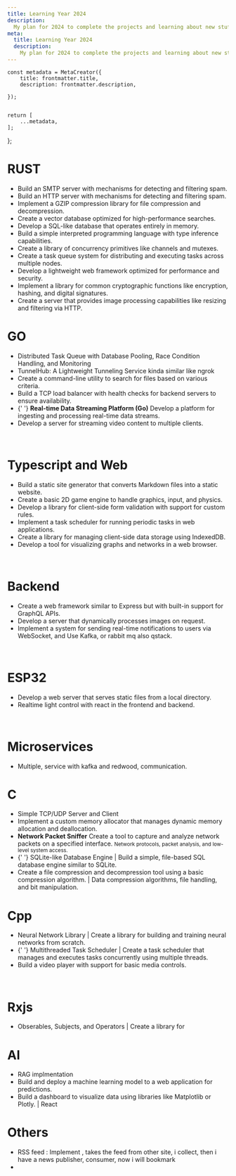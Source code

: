 ```yaml
---
title: Learning Year 2024
description:
  My plan for 2024 to complete the projects and learning about new stuffs.
meta:
  title: Learning Year 2024
  description:
    My plan for 2024 to complete the projects and learning about new stuffs.
---
```




    const metadata = MetaCreator({
    	title: frontmatter.title,
    	description: frontmatter.description,

    });


    return [
    	...metadata,
    ];

};

<div>
	<h1>RUST</h1>
	<ul>
		<li style={{ textDecoration: 'line-through' }}>
			Build an SMTP server with mechanisms for detecting and filtering spam.
		</li>
		<li>
			Build an HTTP server with mechanisms for detecting and filtering spam.
		</li>
		<li>
			Implement a GZIP compression library for file compression and
			decompression.
		</li>
		<li>Create a vector database optimized for high-performance searches.</li>
		<li>Develop a SQL-like database that operates entirely in memory.</li>
		<li>
			Build a simple interpreted programming language with type inference
			capabilities.
		</li>
		<li>
			Create a library of concurrency primitives like channels and mutexes.
		</li>
		<li>
			Create a task queue system for distributing and executing tasks across
			multiple nodes.
		</li>
		<li>
			Develop a lightweight web framework optimized for performance and
			security.
		</li>
		<li>
			Implement a library for common cryptographic functions like encryption,
			hashing, and digital signatures.
		</li>
		<li>
			Create a server that provides image processing capabilities like resizing
			and filtering via HTTP.
		</li>
	</ul>
</div>
<div>
	<h1>GO</h1>
	<ul>
		<li>
			Distributed Task Queue with Database Pooling, Race Condition Handling, and
			Monitoring
		</li>
		<li>TunnelHub: A Lightweight Tunneling Service kinda similar like ngrok</li>
		<li>
			Create a command-line utility to search for files based on various
			criteria.
		</li>
		<li>
			Build a TCP load balancer with health checks for backend servers to ensure
			availability.
		</li>
		<li>
			{' '}
			<strong>Real-time Data Streaming Platform (Go)</strong>
			Develop a platform for ingesting and processing real-time data streams.
		</li>
		<li>Develop a server for streaming video content to multiple clients.</li>
	</ul>
</div>

<br />

<div>
	<h1>Typescript and Web</h1>
	<ul>
		<li>
			Build a static site generator that converts Markdown files into a static
			website.
		</li>
		<li>
			Create a basic 2D game engine to handle graphics, input, and physics.
		</li>
		<li>
			Develop a library for client-side form validation with support for custom
			rules.
		</li>
		<li>
			Implement a task scheduler for running periodic tasks in web applications.
		</li>
		<li>
			Create a library for managing client-side data storage using IndexedDB.
		</li>
		<li>
			Develop a tool for visualizing graphs and networks in a web browser.
		</li>
	</ul>
</div>
<br />

<div>
	<h1>Backend</h1>
	<ul>
		<li>
			Create a web framework similar to Express but with built-in support for
			GraphQL APIs.
		</li>
		<li>Develop a server that dynamically processes images on request.</li>
		<li>
			Implement a system for sending real-time notifications to users via
			WebSocket, and Use Kafka, or rabbit mq also qstack.
		</li>
	</ul>
</div>
<br />
<div>
	<h1>ESP32</h1>
	<ul>
		<li>
			Develop a web server that serves static files from a local directory.
		</li>
		<li>Realtime light control with react in the frontend and backend.</li>
	</ul>
</div>
<br />

<div>
	<h1>Microservices</h1>
	<ul>
		<li>Multiple, service with kafka and redwood, communication.</li>
	</ul>
</div>

<div>
	<h1>C</h1>
	<ul>
		<li>Simple TCP/UDP Server and Client</li>
		<li>
			Implement a custom memory allocator that manages dynamic memory allocation
			and deallocation.
		</li>
		<li>
			<strong>Network Packet Sniffer</strong>
			Create a tool to capture and analyze network packets on a specified
			interface.
			<small>
				Network protocols, packet analysis, and low-level system access.
			</small>
		</li>
		<li>
			{' '}
			SQLite-like Database Engine | Build a simple, file-based SQL database
			engine similar to SQLite.
		</li>
		<li>
			Create a file compression and decompression tool using a basic compression
			algorithm. | Data compression algorithms, file handling, and bit
			manipulation.
		</li>
	</ul>
</div>

<div>
	<h1>Cpp</h1>
	<ul>
		<li>
			Neural Network Library | Create a library for building and training neural
			networks from scratch.
		</li>
		<li>
			{' '}
			Multithreaded Task Scheduler | Create a task scheduler that manages and
			executes tasks concurrently using multiple threads.
		</li>
		<li>Build a video player with support for basic media controls.</li>
	</ul>
</div>

<br />
<div>
	<h1>Rxjs</h1>
	<ul>
		<li>Obserables, Subjects, and Operators | Create a library for</li>
	</ul>
</div>

<div>
	<h1>AI</h1>
	<ul>
		<li>RAG implmentation</li>
		<li>
			Build and deploy a machine learning model to a web application for
			predictions.
		</li>
		<li>
			Build a dashboard to visualize data using libraries like Matplotlib or
			Plotly. | React
		</li>
	</ul>
</div>

<div>
	<h1>Others</h1>
	<ul>
		<li>
			RSS feed : Implement , takes the feed from other site, i collect, then i
			have a news publisher, consumer, now i will bookmark
		</li>
		<li></li>
	</ul>
</div>
